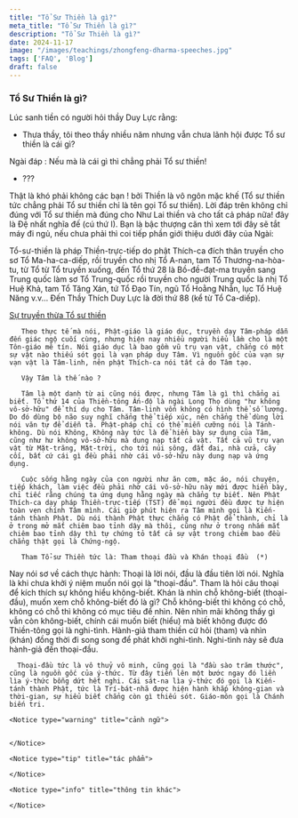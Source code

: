 ```yaml
---
title: "Tổ Sư Thiền là gì?"
meta_title: "Tổ Sư Thiền là gì?"
description: "Tổ Sư Thiền là gì?"
date: 2024-11-17
image: "/images/teachings/zhongfeng-dharma-speeches.jpg"
tags: ['FAQ', 'Blog']
draft: false
---
```


<div className="grid xl:grid-cols-8 lg:grid-cols-8 md:grid-cols-2 sm:grid-cols-2 xs:grid-cols-1 gap-8 bg-body dark:bg-darkmode-body">

  <div className="lg:col-span-5 md:col-span-1">

### Tổ Sư Thiền là gì?

<p>
Lúc sanh tiền có người hỏi thầy Duy Lực rằng:

- Thưa thầy, tôi theo thầy nhiều năm nhưng vẫn chưa lãnh hội được Tổ sư thiền là cái gì?

Ngài đáp : Nếu mà là cái gì thì chẳng phải Tổ sư thiền!

- ???

Thật là khó phải không các bạn ! bởi Thiền là vô ngôn mặc khế (Tổ sư thiền tức chẳng phải Tổ sư thiền chỉ là tên gọi Tổ sư thiền). Lời đáp trên không chỉ đúng với Tổ sư thiền mà đúng cho Như Lai thiền và cho tất cả pháp nữa! đây là Đệ nhất nghĩa đế (cú thứ I).
Bạn là bậc thượng căn thì xem tới đây sẽ tắt máy đi ngủ, nếu chưa phải thì coi tiếp phần giới thiệu dưới đây của Ngài:

Tổ-sư-thiền là pháp Thiền-trực-tiếp do phật Thích-ca đích thân truyền cho sơ Tổ Ma-ha-ca-diếp, rồi truyền cho nhị Tổ A-nan, tam Tổ Thương-na-hòa-tu, từ Tổ từ Tổ truyền xuống, đến Tổ thứ 28 là Bồ-đề-đạt-ma truyền sang Trung quốc làm sơ Tổ Trung-quốc rồi truyền cho người Trung quốc là nhị Tổ Huệ Khả, tam Tổ Tăng Xán, tứ Tổ Đạo Tín, ngũ Tổ Hoằng Nhẫn, lục Tổ Huệ Năng v.v... Đến Thầy Thích Duy Lực là đời thứ 88 (kể từ Tổ Ca-diếp).

<a href="https://app.box.com/s/mfn752nbdcsu7jp4yk3h" target="_blank">Sự truyền thừa Tổ sư thiền</a>

       Theo thực tế mà nói, Phật-giáo là giáo dục, truyền dạy Tâm-pháp dẫn đến giác ngộ cuối cùng, nhưng hiện nay nhiều người hiểu lầm cho là một Tôn-giáo mê tín. Nói giáo dục là bao gồm vũ trụ vạn vật, chẳng có một sự vật nào thiếu sót gọi là vạn pháp duy Tâm. Vì nguồn gốc của vạn sự vạn vật là Tâm-linh, nên phật Thích-ca nói tất cả do Tâm tạo.

       Vậy Tâm là thế nào ?

       Tâm là một danh từ ai cũng nói được, nhưng Tâm là gì thì chẳng ai biết. Tổ thứ 14 của Thiền-tông Ấn-độ là ngài Long Thọ dùng "hư không vô-sở-hữu" để thí dụ cho Tâm. Tâm-linh vốn không có hình thể số lượng. Do đó dùng bộ não suy nghĩ chẳng thể tiếp xúc, nên chẳng thể dùng lời nói văn tự để diễn tả. Phật-pháp chỉ có thể miễn cưỡng nói là Tánh-không. Dù nói Không, Không này tức là để hiển bày sự dụng của Tâm, cũng như hư không vô-sở-hữu mà dung nạp tất cả vật. Tất cả vũ trụ vạn vật từ Mặt-trăng, Mặt-trời, cho tới núi sông, đất đai, nhà cửa, cây cối, bất cứ cái gì đều phải nhờ cái vô-sở-hữu này dung nạp và ứng dụng.

       Cuộc sống hằng ngày của con người như ăn cơm, mặc áo, nói chuyện, tiếp khách, làm việc đều phải nhờ cái vô-sở-hữu này mới được hiển bày, chỉ tiếc rằng chúng ta ứng dụng hằng ngày mà chẳng tự biết. Nên Phật Thích-ca dạy pháp Thiền-trực-tiếp (TST) để mọi người đều được tự hiện toàn vẹn chính Tâm mình. Cái giờ phút hiện ra Tâm mình gọi là Kiến-tánh thành Phật. Dù nói thành Phật thực chẳng có Phật để thành, chỉ là ở trong mở mắt chiêm bao tỉnh dậy mà thôi, cũng như ở trong nhắm mắt chiêm bao tỉnh dậy thì tự chứng tỏ tất cả sự vật trong chiêm bao đều chẳng thật gọi là Chứng-ngộ.

       Tham Tổ-sư Thiền tức là: Tham thoại đầu và Khán thoại đầu  (*)
Nay nói sơ về cách thực hành: Thoại là lời nói, đầu là đầu tiên lời nói. Nghĩa là khi chưa khởi ý niệm muốn nói gọi là "thoại-đầu". Tham là hỏi câu thoại để kích thích sự không hiểu không-biết. Khán là nhìn chỗ không-biết (thoại-đầu), muốn xem chỗ không-biết đó là gì? Chỗ không-biết thì không có chỗ, không có chỗ thì không có mục tiêu để nhìn. Nên nhìn mãi không thấy gì vẫn còn không-biết, chính cái muốn biết (hiểu) mà biết không được đó Thiền-tông gọi là nghi-tình. Hành-giả tham thiền cứ hỏi (tham) và nhìn (khán) đồng thời đi song song để phát khởi nghi-tình. Nghi-tình này sẽ đưa hành-giả đến thoại-đầu.

      Thoại-đầu tức là vô thuỷ vô minh, cũng gọi là "đầu sào trăm thước", cũng là nguồn gốc của ý-thức. Từ đây tiến lên một bước ngay đó liền lìa ý-thức bỗng dứt hết nghi. Cái sát-na lìa ý-thức đó gọi là Kiến-tánh thành Phật, tức là Trí-bát-nhã được hiện hành khắp không-gian và thời-gian, sự hiểu biết chẳng còn gì thiếu sót. Giáo-môn gọi là Chánh biến tri.
</p>

  </div>

  <div className="lg:col-span-3 md:col-span-1">


    <Notice type="warning" title="cảnh ngữ">


    </Notice>

    <Notice type="tip" title="tác phẩm">

    </Notice>

    <Notice type="info" title="thông tin khác">

    </Notice>

  </div>

</div>
